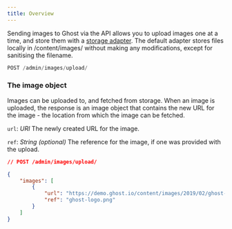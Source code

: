 ```yaml
---
title: Overview
---
```


Sending images to Ghost via the API allows you to upload images one at a time, and store them with a [storage adapter](https://ghost.org/integrations/?tag=storage). The default adapter stores files locally in /content/images/ without making any modifications, except for sanitising the filename.

```js
POST /admin/images/upload/
```

### The image object

Images can be uploaded to, and fetched from storage. When an image is uploaded, the response is an image object that contains the new URL for the image - the location from which the image can be fetched.

`url`: *URI* The newly created URL for the image.

`ref`: *String (optional)* The reference for the image, if one was provided with the upload.

```json
// POST /admin/images/upload/

{
    "images": [
        {
            "url": "https://demo.ghost.io/content/images/2019/02/ghost-logo.png",
            "ref": "ghost-logo.png"
        }
    ]
}
```